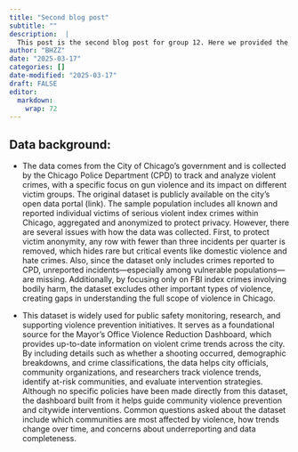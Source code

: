 ```yaml
---
title: "Second blog post"
subtitle: ""
description:  |
  This post is the second blog post for group 12. Here we provided the data background for the dataset that we choose.
author: "BHZZ"
date: "2025-03-17"
categories: []
date-modified: "2025-03-17"
draft: FALSE
editor: 
  markdown: 
    wrap: 72
---
```


## **Data background:**

-   The data comes from the City of Chicago’s government and is
    collected by the Chicago Police Department (CPD) to track and
    analyze violent crimes, with a specific focus on gun violence and
    its impact on different victim groups. The original dataset is
    publicly available on the city's open data portal (link). The sample
    population includes all known and reported individual victims of
    serious violent index crimes within Chicago, aggregated and
    anonymized to protect privacy. However, there are several issues
    with how the data was collected. First, to protect victim anonymity,
    any row with fewer than three incidents per quarter is removed,
    which hides rare but critical events like domestic violence and hate
    crimes. Also, since the dataset only includes crimes reported to
    CPD, unreported incidents—especially among vulnerable
    populations—are missing. Additionally, by focusing only on FBI index
    crimes involving bodily harm, the dataset excludes other important
    types of violence, creating gaps in understanding the full scope of
    violence in Chicago.

-   This dataset is widely used for public safety monitoring, research,
    and supporting violence prevention initiatives. It serves as a
    foundational source for the Mayor’s Office Violence Reduction
    Dashboard, which provides up-to-date information on violent crime
    trends across the city. By including details such as whether a
    shooting occurred, demographic breakdowns, and crime
    classifications, the data helps city officials, community
    organizations, and researchers track violence trends, identify
    at-risk communities, and evaluate intervention strategies. Although
    no specific policies have been made directly from this dataset, the
    dashboard built from it helps guide community violence prevention
    and citywide interventions. Common questions asked about the dataset
    include which communities are most affected by violence, how trends
    change over time, and concerns about underreporting and data
    completeness.
